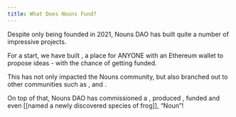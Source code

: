 ```yaml
---
title: What Does Nouns Fund?
---
```


Despite only being founded in 2021, Nouns DAO has built quite a number of impressive projects.

For a start, we have built <Nutshell children="Prop House" glossaryEntry="content/glossary/prop_house.mdx" />, a place for ANYONE with an Ethereum wallet to propose ideas - with the chance of getting funded.

This has not only impacted the Nouns community, but also branched out to other communities such as <Nutshell children="OCM" />, <Nutshell children="Mfers" /> and <Nutshell children="Cryptoadz" />.

On top of that, Nouns DAO has commissioned a <Nutshell children="comic book series" />, produced <Nutshell children="luxury sunglasses" />, funded <Nutshell children="extreme athletes" /> and even \[\[named a newly discovered species of frog]], “Noun”!
